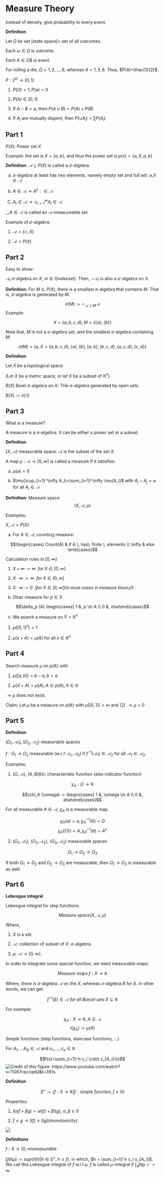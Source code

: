 # Measure Theory

Instead of density, give probability to every event. 

__Definition__

Let $\Omega$ be set [state space]= set of all outcomes. 

Each $\omega \in \Omega$ is outcome.

Each $A \in \Omega$$ is event.

For rolling a die, $\Omega ={1, 2, ...,6}$, whereas $A={1,3,6}$. Thus, $P(A)=\frac{1}{2}$.

$P: 2^\Omega \rightarrow [0,1]$

(1) $P(\Omega)=1, P(\varnothing)=0$

(2) $P(A) \in [0,1]$

(3) If $A\cap B=\varnothing$, then $P(A\cup B)=P(A)+P(B)$

(4) If $A_i$ are mutually disjoint, then $P(\cup A_i)=\sum P(A_i)$


## Part 1

$P(X)$: Power set $X$

Example: the set is $X=\{ a,b \}$, and thus the power set is $p(x)=\{ \varnothing, X, a,b \}$

__Definition__: $\mathcal{A} \subseteq P(X)$ is called a $\sigma$-algebra.

   (a) $\sigma$-algebra at least has two elements, namely empty set and full set: $\varnothing$,$X \in \mathcal{A}$
   
   (b) $A \in \mathcal{A} \rightarrow A^c: \in \mathcal{A}$
   
   (C) $A_i \in \mathcal{A} \rightarrow \cup_{i=1}^\infty A_i \in \mathcal{A}$
   
__$A \in \mathcal{A}$ is called an $\mathcal{A}$-measureable set.
 
 Example of $\sigma$-algebra:
 
(1) $\mathcal{A}= \{ \varnothing, X \}$

(2) $\mathcal{A}= P(X)$

## Part 2

Easy to show:

$\mathcal{A}_i$ $\sigma$-algebra on $X$, $in \in I(index set)$. Then, $\cap \mathcal{A}_i$ is also a $\sigma$-algebra on $X$.

__Definition__: For $M \subseteq P(X)$, there is a smallest $\sigma$-algebra that contains $M$. That is, $\sigma$-algebra is generated by $M$.

$$ \sigma(M):=\cap_{\mathcal{A} \supseteq M}\mathcal{A}$$
Example:

$$X=\{ a, b, c, d\}, M=\{ \{a\}, \{b\}\}$$

Note that, $M$ is not a $\sigma$-algebra yet, and the smallest $\sigma$-algebra containing $M$:

$$\sigma(M)= \{\varnothing, X=\{ a, b, c, d\},\{a\},\{b\},\{a,b\},\{b,c,d\},\{a,c,d\},\{c,d\}\}$$


__Definition__: 

Let $X$ be a topological space

(Let $X$ be a metric space, or let $X$ be a subset of $\mathbb{R}^n$)

$B(X)$ Borel $\sigma$-algebra on $X$: THe $\sigma$-algebra generated by open sets.

$B(X):=\sigma(\Im)$


## Part 3

What is a measure?

A measure is a $\sigma$-algebra. It can be either a power set or a subset. 

__Definition__: 

$(X, \mathcal{A})$ measurable space. $\mathcal{A}$ is the subset of the set $X$.

A map $\mu: \mathcal{A} \rightarrow [0, \infty]$ is called a measure if it satisfies:

(a) $\mu (\varnothing)=0$

(b) $\mu(\cup_{i=1}^\infty A_i)=\sum_{i=1}^\infty \mu(A_i)$ with $A_i \cap A_j = \varnothing$ for all $A_i \in \mathcal{A}$


__Definition__: Measure space $$(X,\mathcal{A}, \mu)$$

Examples:

$X, \mathcal{A}=P(X)$

(a) For $A\in \mathcal{A}$, counting measure: 

$$\begin{cases}  Count(A) & if A \; has\; finite \; elements  \\ \infty & else  \end{cases}$$

Calculation rules in $[0, \infty]$:

(1) $X+\infty := \infty \;\;  for \; X \in [0, \infty]$

(2) $X \cdot\infty := \infty \;\;  for \; X \in (0, \infty]$

(3) $0 \cdot\infty := 0 \;\;  (for \; X \in (0, \infty])in \; most \; cases \; in \; measure \; theory!)$


(b) Dirac measure for $p \in X$

$$\delta_p (A) \begin{cases} 1 &, p \in  A \\ 0 &, else\end{cases}$$


(c) We search a measure on $X=\mathbb{R}^n$

(1) $\mu ([0,1]^n)=1$

(2) $\mu(x+A)=\mu(A)$ for all $x \in \mathbb{R}^n$

## Part 4

Search measure $\mu$ on $p(\mathbb{R})$ with

(1) $\mu([a,b])=b-a, b>a$

(2) $\mu(X+A)=\mu(A), A \in p(\mathbb{R}), X \in \mathbb{R}$

 $\rightarrow \mu$ does not exist.
 
 Claim: Let $\mu$ be a measure on $p(\mathbb{R})$ with $\mu([0,1])<\infty$ and (2) $\rightarrow \mu=0$ 
 

## Part 5

__Definition__:

$(\Omega_1,\mathcal{A}_1), (\Omega_2,\mathcal{A}_2)$ measurable spaces

$f: \Omega_1 \rightarrow \Omega_2$ measurable ($w.r.t \; \mathcal{A}_1, \mathcal{A}_2$) if $f^{-1}(\mathcal{A}_1) \in \mathcal{A}_2$ for all $\mathcal{A}_1 \in \mathcal{A}_2$.

Examples:

(1) ($\Omega,\mathcal{A}$), ($\mathbb{R},B(\mathbb{R})$): characteristic function (also indicator function)

$$\chi_A : \Omega \rightarrow \mathbb{R}$$

$$\chi_A (\omega) :=  \begin{cases} 1 &, \omega \in  A \\ 0 &, else\end{cases}$$

For all measurable $A \in \mathcal{A}$, $\chi_A$ is a measurable map.

$$\chi_A(\varnothing)=\varnothing, \chi_A^{-1}(\mathbb{R})=\Omega$$
$$\chi_A(\{ 1 \})=A, \chi_A^{-1}(\mathbb{0})=A^c$$


(2)  ($\Omega_1,\mathcal{A}_1$),  ($\Omega_2,\mathcal{A}_2$),  ($\Omega_3,\mathcal{A}_3$) measurable spaces

$$\Omega_1 \rightarrow \Omega_2 \rightarrow \Omega_3$$

If both $\Omega_1 \rightarrow \Omega_2$ and $\Omega_2 \rightarrow \Omega_3$ are measurable, then $\Omega_1 \rightarrow \Omega_3$ is measurable as well. 

## Part 6

__Lebesgue integral__

Lebesgue integral for step functions.

$$Measure \; space(X, \mathcal{A}, \mu)$$ 

Where, 

(1) $X$ is a set.

(2) $\mathcal{A}$: collection of subset of $X$: $\sigma$-algebra.

(3) $\mu$: $\mathcal{A} \rightarrow [0, \infty]$.


In order to integrate some special function, we need measurable maps:

$$Measure \; maps \; f: X \rightarrow \mathbb{R}$$

Where, there is $\sigma$-algebra $\mathcal{A}$ on the $X$, whereas $\sigma$-algebra $B$ for $\mathbb{R}$. In other words, we can get:

$$f^{-1}(E) \in \mathcal{A} \; for \; all \; Borcel \; sets \; E \subseteq \mathbb{R}$$


For example:

$$\chi_A: X \rightarrow \mathbb{R}, A \in \mathcal{A}$$
$$I(\chi_A):= \mu (A)$$

Simple functions (step functions, staircase functions, ...)

For $A_1, ... A_N \in \mathcal{A}$ and $c_1,...,c_n \in \mathbb{R}$

$$f(x)=\sum_{i=1}^n c_i \cdot x_{A_i}(x)$$
![Credit of this figure: https://www.youtube.com/watch?v=TG67nsccqeQ&t=391s](yt.jpg) 

__Definition__

$$S^{+}:=\{ f: X \rightarrow \mathbb{R}| f: simple \; function, f\geq0\}$$


Properties:

(1) $I(\alpha f + \beta g)=\alpha I(f) +\beta I(g)$, $\alpha, \beta\geq 0$

(2) $f \leq g \rightarrow  I(f) \leq I(g) (monotonicity)$

![](yt2.jpg) 


__Definitions__

$f: X \rightarrow [0, \infty) measurable$

$\int f d(\mu):=sup \{ I(h) | h \in S^+, h \leq f \}$, in which, $h = \sum_{i=1}^n c_i x_{A_i}$. We call this Lebesgue integral of $f$ w.r.t $\mu$. $f$ is called $\mu$-integral if $\int_x f d\mu < =\infty$
